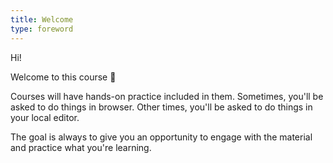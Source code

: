 ```yaml
---
title: Welcome
type: foreword
---
```


Hi!

Welcome to this course 🙂

Courses will have hands-on practice included in them. Sometimes, you'll be asked
to do things in browser. Other times, you'll be asked to do things in your local
editor.

The goal is always to give you an opportunity to engage with the material and
practice what you're learning.
